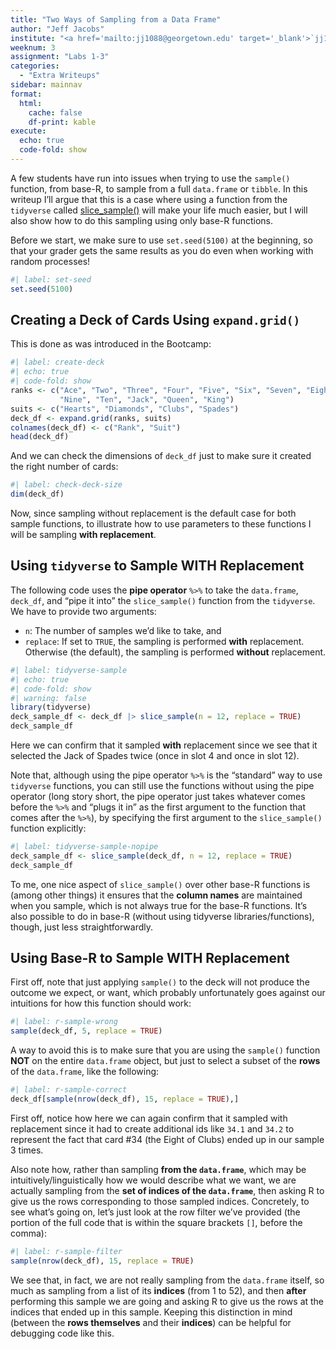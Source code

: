 ```yaml
---
title: "Two Ways of Sampling from a Data Frame"
author: "Jeff Jacobs"
institute: "<a href='mailto:jj1088@georgetown.edu' target='_blank'>`jj1088@georgetown.edu`</a>"
weeknum: 3
assignment: "Labs 1-3"
categories:
  - "Extra Writeups"
sidebar: mainnav
format:
  html:
    cache: false
    df-print: kable
execute: 
  echo: true
  code-fold: show
---
```


A few students have run into issues when trying to use the `sample()` function, from base-R, to sample from a full `data.frame` or `tibble`. In this writeup I'll argue that this is a case where using a function from the `tidyverse` called [slice_sample()](https://dplyr.tidyverse.org/reference/slice.html){target="_blank"} will make your life much easier, but I will also show how to do this sampling using only base-R functions.

Before we start, we make sure to use `set.seed(5100)` at the beginning, so that your grader gets the same results as you do even when working with random processes!

```r
#| label: set-seed
set.seed(5100)
```

## Creating a Deck of Cards Using `expand.grid()`

This is done as was introduced in the Bootcamp:

```r
#| label: create-deck
#| echo: true
#| code-fold: show
ranks <- c("Ace", "Two", "Three", "Four", "Five", "Six", "Seven", "Eight",
           "Nine", "Ten", "Jack", "Queen", "King")
suits <- c("Hearts", "Diamonds", "Clubs", "Spades")
deck_df <- expand.grid(ranks, suits)
colnames(deck_df) <- c("Rank", "Suit")
head(deck_df)
```

And we can check the dimensions of `deck_df` just to make sure it created the right number of cards:

```r
#| label: check-deck-size
dim(deck_df)
```

Now, since sampling without replacement is the default case for both sample functions, to illustrate how to use parameters to these functions I will be sampling **with replacement**.

## Using `tidyverse` to Sample WITH Replacement

The following code uses the **pipe operator** `%>%` to take the `data.frame`, `deck_df`, and "pipe it into" the `slice_sample()` function from the `tidyverse`. We have to provide two arguments:

* `n`: The number of samples we'd like to take, and
* `replace`: If set to `TRUE`, the sampling is performed **with** replacement. Otherwise (the default), the sampling is performed **without** replacement.

```r
#| label: tidyverse-sample
#| echo: true
#| code-fold: show
#| warning: false
library(tidyverse)
deck_sample_df <- deck_df |> slice_sample(n = 12, replace = TRUE)
deck_sample_df
```

Here we can confirm that it sampled **with** replacement since we see that it selected the Jack of Spades twice (once in slot 4 and once in slot 12).

Note that, although using the pipe operator `%>%` is the "standard" way to use `tidyverse` functions, you can still use the functions without using the pipe operator (long story short, the pipe operator just takes whatever comes before the `%>%` and "plugs it in" as the first argument to the function that comes after the `%>%`), by specifying the first argument to the `slice_sample()` function explicitly:

```r
#| label: tidyverse-sample-nopipe
deck_sample_df <- slice_sample(deck_df, n = 12, replace = TRUE)
deck_sample_df
```

To me, one nice aspect of `slice_sample()` over other base-R functions is (among other things) it ensures that the **column names** are maintained when you sample, which is not always true for the base-R functions. It's also possible to do in base-R (without using tidyverse libraries/functions), though, just less straightforwardly.

## Using Base-R to Sample WITH Replacement

First off, note that just applying `sample()` to the deck will not produce the outcome we expect, or want, which probably unfortunately goes against our intuitions for how this function should work:

```r
#| label: r-sample-wrong
sample(deck_df, 5, replace = TRUE)
```

A way to avoid this is to make sure that you are using the `sample()` function **NOT** on the entire `data.frame` object, but just to select a subset of the **rows** of the `data.frame`, like the following:

```r
#| label: r-sample-correct
deck_df[sample(nrow(deck_df), 15, replace = TRUE),]
```

First off, notice how here we can again confirm that it sampled with replacement since it had to create additional ids like `34.1` and `34.2` to represent the fact that card #34 (the Eight of Clubs) ended up in our sample 3 times.

Also note how, rather than sampling **from the `data.frame`**, which may be intuitively/linguistically how we would describe what we want, we are actually sampling from the **set of indices of the `data.frame`**, then asking R to give us the rows corresponding to those sampled indices. Concretely, to see what's going on, let's just look at the row filter we've provided (the portion of the full code that is within the square brackets `[]`, before the comma):

```r
#| label: r-sample-filter
sample(nrow(deck_df), 15, replace = TRUE)
```

We see that, in fact, we are not really sampling from the `data.frame` itself, so much as sampling from a list of its **indices** (from 1 to 52), and then **after** performing this sample we are going and asking R to give us the rows at the indices that ended up in this sample. Keeping this distinction in mind (between the **rows themselves** and their **indices**) can be helpful for debugging code like this.
